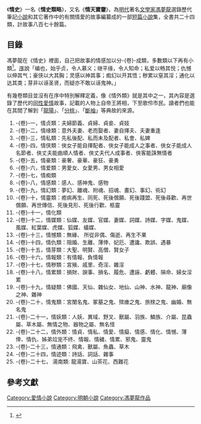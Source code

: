 《'''情史'''》一名《'''情史類略'''》，又名《'''情天寶鑒'''》，為[[明代|明代]]著名[[文學家|文學家]][[馮夢龍|馮夢龍]]選錄歷代筆記[[小說|小說]]和其它著作中的有關情愛的故事編纂成的一部[[短篇小說|短篇小說]]集，全書共二十四類，計故事八百七十餘篇。

==目錄==

馮夢龍在《情史》裡面，自己把故事的情感加以分-{卷}-成類，多數類以下再有小類<ref>{{Cite web |url=http://open-lit.com/bookindex.php?gbid=275 |title=情史類略 |access-date=2012-12-25 |archive-url=https://web.archive.org/web/20120416061136/http://www.open-lit.com/bookindex.php?gbid=275 |archive-date=2012-04-16 |dead-url=yes }}</ref>。[[序|序]]說「编也，始乎贞，令人慕义；继平缘，令人知命；私爱以畅其悦；仇憾以伸其气；豪侠以大其胸；灵感以神其事；痴幻以开其悟；秽累以窒其淫；通化以达其类；芽非以诬圣贤，而疑亦不敢以诬鬼神。」

有幾卷類目並沒有在序中特別解釋定義，像《情外類》就是其中之一，其內容是選錄了歷代的[[同性恋|同性愛情]]故事，記載的人物上自帝王將相，下至歌伶市民。讀者們也能在其間了解到「[[龍陽|龍陽]]」、「[[分桃|分桃]]」、「[[斷袖|斷袖]]」等典故的來源。

#-{卷}-一，情贞類：夫婦節義、貞婦、貞妾、貞妓
#-{卷}-二，情缘類：意外夫妻、老而娶者、妻自擇夫、夫妻重逢
#-{卷}-三，情私類：先私後配、私而未及配者、私會、私婢
#-{卷}-四，情侠類：俠女子能自擇配者、俠女子能成人之事者、俠女子能成人名節者、俠丈夫能曲順人情者、俠丈夫代人成事者、俠客能誅無情者
#-{卷}-五，情豪類：豪奢、豪華、豪狂、豪勇
#-{卷}-六，情爱類：男愛女、女愛男、男女相愛
#-{卷}-七，情痴類
#-{卷}-八，情感類：感人、感神鬼、感物
#-{卷}-九，情幻類：夢幻、離魂、附魂、招魂、畫幻、事幻、術幻
#-{卷}-十，情靈類：癒病再生、同死、死後償願、死後踐盟、死後尋歡、再世償願、再世傳信、死後見形、死後行歡、柩靈
#-{卷}-十一，情化類
#-{卷}-十二，情媒類：仙媒、友媒、官媒、妻媒、詞媒、詩媒、字媒、鬼媒、風媒、紅葉媒、虎媒、狐媒、蟻媒、
#-{卷}-十三，情憾類：無緣、 所從非偶、傷逝、再生不果
#-{卷}-十四，情仇類：阻婚、生離、薄倖、妃厄、遭讒、欺誤、遇暴
#-{卷}-十五，情芽類：大聖、明賢、高僧、賢女子
#-{卷}-十六，情報類：有情報、負情報
#-{卷}-十七，情秽類：宮掖、戚里、奇淫、雜淫
#-{卷}-十八，情累類：損財、諛事、損名、履危、遭誣、虧體、隕命、婦女淫累
#-{卷}-十九，情疑類：佛國、天仙、雜仙女、地仙、山神、水神、龍神、廟像之神、雜神
#-{卷}-二十，情鬼類：宮闈名鬼、冢墓之鬼、殡瘗之鬼、旅榇之鬼、幽婚、無名鬼
#-{卷}-二十一，情妖類：人妖、異域、野叉、獸屬、羽族、鱗族、介屬、昆蟲屬、草木屬、無情之物、器物之屬、無名怪
#-{卷}-二十二，情外類：情貞、情私、情愛、情癡、情感、情化、情憾、薄倖、情仇、姊弟竝宠不终、情報、情穢、情累、邪鬼、靈鬼
#-{卷}-二十三，情通類：飛禽、獸屬、魚蟲、草木
#-{卷}-二十四，情迹類：詩話、詞話、雜事
#-{卷}-二十七， 湯南類: 龍湯寶、山茶花、西難花

==參考文獻==
{{REFLIST}}

{{丁日昌禁书单}}

[[Category:愛情小說|Category:愛情小說]]
[[Category:明朝小說|Category:明朝小說]]
[[Category:馮夢龍作品|Category:馮夢龍作品]]